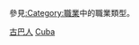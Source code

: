 {{Catnav|頁面分類|各種主題的頁面分類|按國家分類|各國人物|古巴人}}
{{Catnav|頁面分類|人物|職業|按职业分类的各国人物}}
{{Catnav|頁面分類|人物|各國人物|古巴人}}

參見[[:Category:職業|:Category:職業]]中的職業類型。
{{Commons category|People of Cuba by occupation}}

[[Category:古巴人|]]
[[Category:各職業諸國人物|Cuba]]